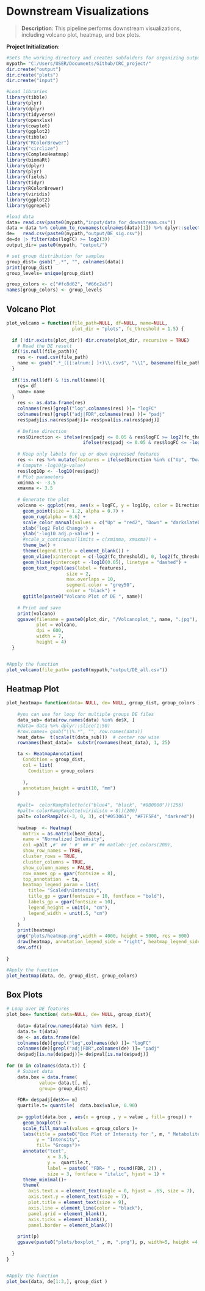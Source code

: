 # Downstream Visualizations 
> **Description**: This pipeline performs downstream visualizations, including volcano plot, heatmap, and box plots.


**Project Initialization**:
```r
#Sets the working directory and creates subfolders for organizing outputs.
mypath= "C:/Users/USER/Documents/Github/CRC_project/"
dir.create("output")
dir.create("plots")
dir.create("input")

```

```r
#Load libraries
library(tibble)
library(plyr)
library(dplyr)
library(tidyverse)
library(openxlsx)
library(cowplot)
library(ggplot2)
library(tibble)
library("RColorBrewer")
library("circlize")
library(ComplexHeatmap)
library(biomaRt)
library(dplyr)
library(plyr)
library(fields)
library(tidyr)
library(RColorBrewer)
library(viridis)
library(ggplot2)
library(ggrepel)


```


```r
#load data
data= read.csv(paste0(mypath,"input/data_for_downstream.csv")) 
data = data %>% column_to_rownames(colnames(data)[1]) %>% dplyr::select(-1)
de=   read.csv(paste0(mypath,"output/DE_sig.csv"))
de=de |> filter(abs(logFC) >= log2(3))
output_dir= paste0(mypath, "output/")

# set group distribution for samples
group_dist= gsub("_.*", "", colnames(data))
print(group_dist)
group_levels= unique(group_dist)

group_colors <- c("#fc8d62", "#66c2a5")
names(group_colors) <- group_levels


```

## **Volcano Plot**  
```r
plot_volcano = function(file_path=NULL, df=NULL, name=NULL, 
                        plot_dir = "plots", fc_threshold = 1.5) {
  
  if (!dir.exists(plot_dir)) dir.create(plot_dir, recursive = TRUE)
    # Read the DE result
  if(!is.null(file_path)){
    res <- read.csv(file_path)
    name <- gsub(".*_([[:alnum:] ]+)\\.csv$", "\\1", basename(file_path))
  }
  
  if(!is.null(df) & !is.null(name)){
    res= df
    name= name
  }
    res <- as.data.frame(res)
    colnames(res)[grepl("log",colnames(res) )]= "logFC"
    colnames(res)[grepl("adj|FDR",colnames(res) )]= "padj"
    res$padj[is.na(res$padj)]= res$pval[is.na(res$padj)]
    
    # Define direction
    res$Direction <- ifelse(res$padj <= 0.05 & res$logFC >= log2(fc_threshold), "Up",
                            ifelse(res$padj <= 0.05 & res$logFC <= -log2(fc_threshold), "Down",
                                                                             "Non-significant"))
    # Keep only labels for up or down expressed features
    res <- res %>% mutate(features = ifelse(Direction %in% c("Up", "Down"), X, ""))
    # Compute -log10(p-value)
    res$log10p <- -log10(res$padj)
    # Plot parameters
    xminma <- -3.5
    xmaxma <- 3.5
    
    # Generate the plot
    volcano <- ggplot(res, aes(x = logFC, y = log10p, color = Direction, label = features)) +
      geom_point(size = 1.2, alpha = 0.7) +
      geom_rug(alpha = 0.6) +
      scale_color_manual(values = c("Up" = "red2", "Down" = "darkslateblue", "Non-significant" = "grey66")) +
      xlab('log2 Fold Change') +
      ylab('-log10 adj.p-value') +
      #scale_x_continuous(limits = c(xminma, xmaxma)) +
      theme_bw() +
      theme(legend.title = element_blank()) +
      geom_vline(xintercept = c(-log2(fc_threshold), 0, log2(fc_threshold)), linetype = c("dotted", "solid", "dotted")) +
      geom_hline(yintercept = -log10(0.05), linetype = "dashed") +
      geom_text_repel(aes(label = features),
                      size = 2,
                      max.overlaps = 10,
                      segment.color = "grey50",
                      color = "black") +
      ggtitle(paste0("Volcano Plot of DE ", name))
    
    # Print and save
    print(volcano)
    ggsave(filename = paste0(plot_dir, "/Volcanoplot_", name, ".jpg"),
           plot = volcano,
           dpi = 600,
           width = 7,
           height = 4)
  }



```

```r
#Apply the function
plot_volcano(file_path= paste0(mypath,"output/DE_all.csv"))


```

## **Heatmap Plot**
```r
plot_heatmap= function(data= NULL, de= NULL, group_dist, group_colors ){ 
  
    #you can use for loop for multiple groups DE files
    data_sub= data[row.names(data) %in% de$X, ]
    #data= data %>% dplyr::slice(1:50)
    #row.names= gsub("\\%.*", "", row.names(data))
    heat_data=  t(scale(t(data_sub)))  # center row wise
    rownames(heat_data)=  substr(rownames(heat_data), 1, 25) 

    ta <- HeatmapAnnotation(
      Condition = group_dist,
      col = list(
        Condition = group_colors
        
      ),
      annotation_height = unit(10, "mm")
    )
    
    #palt=  colorRampPalette(c("blue4", "black", "#8B0000"))(256)
    #palt= colorRampPalette(viridis(n = 8))(200)
    palt= colorRamp2(c(-3, 0, 3), c("#053061", "#F7F5F4", "darkred"))
    
    heatmap  <- Heatmap(
      matrix = as.matrix(heat_data),
      name = "Normalized Intensity",
      col =palt ,#' ## ' #' ## #' ## matlab::jet.colors(200),
      show_row_names = TRUE,
      cluster_rows = TRUE,
      cluster_columns = TRUE,
      show_column_names = FALSE,
      row_names_gp = gpar(fontsize = 8),
      top_annotation  = ta,
      heatmap_legend_param = list(
        title= "Scaled\nIntensity",
        title_gp = gpar(fontsize = 10, fontface = "bold"),  
        labels_gp = gpar(fontsize = 10),
        legend_height = unit(4, "cm"),   
        legend_width = unit(.5, "cm")   
      )
    ) 
    print(heatmap)
    png("plots/heatmap.png",width = 4000, height = 5000, res = 600)
    draw(heatmap, annotation_legend_side = "right", heatmap_legend_side = "right") #"right"
    dev.off()
    
}


```

```r
#Apply the function
plot_heatmap(data, de, group_dist, group_colors)


```
## **Box Plots**
```r
# Loop over DE features
plot_box= function( data=NULL, de= NULL, group_dist){
   
    data= data[row.names(data) %in% de$X, ]
    data.t= t(data)
    de <- as.data.frame(de)
    colnames(de)[grepl("log",colnames(de) )]= "logFC"
    colnames(de)[grepl("adj|FDR",colnames(de) )]= "padj"
    de$padj[is.na(de$padj)]= de$pval[is.na(de$padj)]
    
for (m in colnames(data.t)) {
    # Subset data
    data.box = data.frame(
            value= data.t[, m],
            group= group_dist)
    
    FDR= de$padj[de$X== m]
    quartile.t= quantile(  data.box$value, 0.90)
    
    p= ggplot(data.box , aes(x = group , y = value , fill= group)) +
      geom_boxplot() +
      scale_fill_manual(values = group_colors )+
      labs(title = paste0("Box Plot of Intensity for ", m, " Metabolite"), x = "",
           y = "Intensity",
           fill= "Groups")+
      annotate("text", 
               x = 3.5, 
               y =  quartile.t, 
               label = paste0( "FDR= " , round(FDR, 2)) , 
               size = 3, fontface = "italic", hjust = 1) +
      theme_minimal()+
      theme(
        axis.text.x = element_text(angle = 0, hjust = .65, size = 7),
        axis.text.y = element_text(size = 7),
        plot.title = element_text(size = 9),
        axis.line = element_line(color = "black"),
        panel.grid = element_blank(),
        axis.ticks = element_blank(),
        panel.border = element_blank())
    
    print(p)
    ggsave(paste0("plots/boxplot_" , m, ".png"), p, width=5, height =4, dpi=600)
    
  }
}



```

```r
#Apply the function
plot_box(data, de[1:3,], group_dist )

```